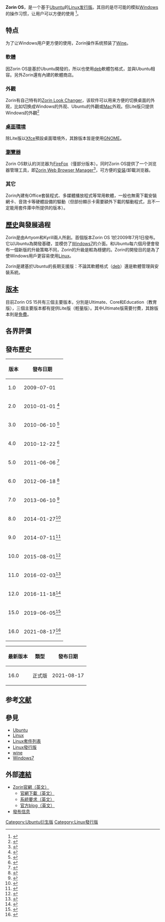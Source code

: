 {{Primarysources|time=2021-09-11T23:39:40+00:00}}
{{noteTA
|G1=IT
}}
{{Infobox_OS
| name = Zorin OS
| logo = Zorin Logomark.svg
| logo size = 150px
| screenshot = Zorin OS 15.png
| caption = Zorin OS 15截屏
| family = [[Ubuntu|Ubuntu]]、[[Linux|Linux]]、[[Debian|Debian]]
| source_model = [[自由軟體|自由軟體]]<br />[[開放源始碼|開放源始碼]]
| latest_release_version = 16.1
| latest_release_date = {{release date and age|2022|03|10}}
| latest_preview_version = 16 Beta
| latest_preview_date = {{release date and age|2021|04|15}}
| language = [[多語言|多語言]]
| kernel_type = [[單核心|單核心]]
| working_state = 支援中
| website = {{URL|https://zorinos.com/}}
|marketing target = [[個人電腦|個人電腦]]<br />[[平板電腦|平板電腦]]
| supported_platforms = [[x86|x86]], [[x86-64|x86-64]]
| license = [[GNU_GPL|GNU GPL]]
|ui = [[GNOME|GNOME]]、[[Xfce|Xfce]]（Lite版）
}}

'''Zorin OS'''，是一个基于[[Ubuntu|Ubuntu]]的[[Linux发行版|Linux发行版]]。其目的是尽可能的模拟[[Windows|Windows]]的操作习惯，让用户可以方便的使用 <ref>{{cite web|title=Zorin OS主頁說明（英文）|url=http://zorin-os.com/|access-date=2013-08-15|archive-date=2021-04-02|archive-url=https://web.archive.org/web/20210402014945/https://zorinos.com/|dead-url=no}}</ref>。

== 特点 ==
为了让Windows用户更方便的使用，Zorin操作系统预装了[[Wine|Wine]]。
===軟體===
因Zorin OS是基於Ubuntu開發的，所以也使用[[deb|deb]]軟體包格式，並與Ubuntu相容。另外Zorin還有內建的軟體商店。

===外觀===
Zorin有自己特有的[[Zorin_Look_Changer|Zorin Look Changer]]，该软件可以用来方便的切换桌面的外观，比如切换成Windows的外观、Ubuntu的外觀或[[Mac_OS|Mac]]外观。但Lite版只提供Windows的外觀<ref>{{cite web|title=Zorin Look Changer|url=http://zorin-os.com/tour.html|access-date=2013-08-15|archive-date=2015-08-26|archive-url=https://web.archive.org/web/20150826040845/http://zorin-os.com/tour.html|dead-url=no}}</ref>

===[[桌面環境|桌面環境]]===
除Lite版以[[Xfce|Xfce]]預設桌面環境外，其餘版本皆是使用[[GNOME|GNOME]]。

===[[瀏覽器|瀏覽器]]===
Zorin OS默认的浏览器为[[FireFox|FireFox]]（僅部分版本）。同时Zorin OS提供了一个浏览器管理工具，即[[Zorin_Web_Browser_Manager|Zorin Web Browser Manager]]<ref>{{cite web|title=Zorin Web Browser Manager|url=http://zorin-os.com/tour.html|access-date=2013-08-15|archive-date=2015-08-26|archive-url=https://web.archive.org/web/20150826040845/http://zorin-os.com/tour.html|dead-url=no}}</ref>，可方便的[[安裝軟體|安装]]/卸載浏览器。

===其它===
Zorin內建有Office套裝程式、多媒體播放程式等常用軟體，一般也無需下載安裝網卡、音效卡等硬體設備的驅動（但部份顯示卡需要額外下載的驅動程式，且不一定能用套件庫中所提供的版本）。
==[[歷史|歷史]]與發展過程==
Zorin是由Artyom和Kyrill兩人所創。首個版本Zorin OS 1於2009年7月1日發布。它以Ubuntu為開發基礎，並模仿了[[Windows7|Windows7]]的介面。和Ubuntu每六個月便會發布一個新版的升級策略不同，Zorin的升級是較為穩健的。Zorin的開發目的是為了使Windows用戶更容易使用[[Linux|Linux]]。

Zorin是建基於Ubuntu的長期支援版：不論其軟體格式（[[deb|deb]]）還是軟體管理與安裝系統。

==[[版本控制|版本]]==
目前Zorin OS 15共有三個主要版本，分別是Ultimate、Core和Education（教育版），三個主要版本都有提供Lite版（輕量版）。其中Ultimate版需要付費，其餘版本則是[[免費軟體|免費]]。
==各界評價==

==發布歷史==
{| class="wikitable"  style="float:center; width:39%;"
|-
! 版本 !! 發布日期
|-
| 1.0   || 2009-07-01
|-
| 2.0    || 2010-01-01 <ref>{{cite web|title=Zorin 2.0發布信息（英文）|url=http://distrowatch.com/?newsid=05850|access-date=2013-08-15|archive-date=2021-08-16|archive-url=https://web.archive.org/web/20210816164024/https://distrowatch.com/?newsid=05850|dead-url=no}}</ref>
|-
| 3.0    || 2010-06-10 <ref>{{cite web|title=Zorin 3.0發布信息（英文）|url=http://distrowatch.com/?newsid=06131|access-date=2013-08-15|archive-date=2021-05-02|archive-url=https://web.archive.org/web/20210502084226/https://distrowatch.com/?newsid=06131|dead-url=no}}</ref>
|-
| 4.0    || 2010-12-22 <ref>{{cite web|title=Zorin 4.0發布信息（英文）|url=http://distrowatch.com/?newsid=06418|access-date=2013-08-15|archive-date=2021-08-16|archive-url=https://web.archive.org/web/20210816163815/https://distrowatch.com/?newsid=06418|dead-url=no}}</ref>
|-
| 5.0    || 2011-06-06 <ref>{{cite web|title=Zorin 5.0發布信息（英文）|url=http://distrowatch.com/?newsid=06718|access-date=2013-08-15|archive-date=2021-08-16|archive-url=https://web.archive.org/web/20210816163431/https://distrowatch.com/?newsid=06718|dead-url=no}}</ref>
|-
| 6.0    || 2012-06-18 <ref>{{cite web|title=Zorin 6.0發布信息（英文）|url=http://distrowatch.com/?newsid=07301|access-date=2013-08-15|archive-date=2021-08-16|archive-url=https://web.archive.org/web/20210816164114/https://distrowatch.com/?newsid=07301|dead-url=no}}</ref>
|-
| 7.0    || 2013-06-10 <ref>{{cite web|title=Zorin 7.0發布信息（英文）|url=http://distrowatch.com/?newsid=07905|access-date=2013-08-15|archive-date=2021-08-16|archive-url=https://web.archive.org/web/20210816163526/https://distrowatch.com/?newsid=07905|dead-url=no}}</ref>
|-
| 8.0    || 2014-01-27<ref>{{cite web|title=Zorin 8.0發布信息（英文）|url=https://distrowatch.com/index-mobile.php?newsid=08273}}</ref>
|-
| 9.0    || 2014-07-11<ref>{{cite web|title=Zorin 9.0發布信息（英文）|url=https://distrowatch.com/index-mobile.php?newsid=08529}}</ref>
|-
| 10.0   || 2015-08-01<ref>{{cite web|title=Zorin 10.0發布信息（英文）|url=https://distrowatch.com/index-mobile.php?newsid=09036|access-date=2021-03-31|archive-date=2018-08-02|archive-url=https://web.archive.org/web/20180802125823/https://distrowatch.com/index-mobile.php?newsid=09036|dead-url=no}}</ref>
|-
| 11.0   || 2016-02-03<ref>{{cite web|title=Zorin 11.0發布信息（英文）|url=https://distrowatch.com/index-mobile.php?newsid=09281|access-date=2021-03-31|archive-date=2019-06-06|archive-url=https://web.archive.org/web/20190606225321/https://distrowatch.com/index-mobile.php?newsid=09281|dead-url=no}}</ref>
|-
| 12.0   || 2016-11-18<ref>{{cite web|title=Zorin 12.0發布信息（英文）|url=https://distrowatch.com/index-mobile.php?newsid=09642}}</ref>
|-
| 15.0   || 2019-06-05<ref>{{cite web|title=Zorin 15.0發布信息（英文）|url=https://distrowatch.com/index-mobile.php?newsid=10575|access-date=2021-03-31|archive-date=2019-06-09|archive-url=https://web.archive.org/web/20190609211746/https://distrowatch.com/index-mobile.php?newsid=10575|dead-url=no}}</ref>
|-
| 16.0   || 2021-08-17<ref>{{cite web|title=Zorin 16.0發布信息（英文）|url=https://distrowatch.com/index-mobile.php?newsid=11323|access-date=2021-09-05|archive-date=2021-09-05|archive-url=https://web.archive.org/web/20210905101624/https://distrowatch.com/index-mobile.php?newsid=11323|dead-url=no}}</ref>
|}

{| class="wikitable"  style="float:center; width:39%;"
|-
! 最新版本 !! 類型 !! 發布日期
|-
| 16.0 || 正式版 || 2021-08-17
|}

== 参考[[文献|文献]] ==
{{reflist|30em}}

==參見==
*[[Ubuntu|Ubuntu]]
*[[Linux|Linux]]
*[[Linux套件列表|Linux套件列表]]
*[[Linux發行版|Linux發行版]]
*[[wine|wine]]
*[[Windows7|Windows7]]
{{Ubuntu}}
{{Linux发行版}}

[[Category:Ubuntu衍生版|Category:Ubuntu衍生版]]
[[Category:Linux發行版|Category:Linux發行版]]
==外部[[超連結|連結]]==
*[https://zorinos.com/ Zorin官網（英文）] {{Wayback|url=https://zorinos.com/ |date=20120128142655 }}
**[https://zorinos.com/download/ 官網下載（英文）] {{Wayback|url=https://zorinos.com/download/ |date=20200331214511 }}
**[https://zorinos.com/help/system-requirements/#lite/ 系統要求（英文）] {{Wayback|url=https://zorinos.com/help/system-requirements/#lite/ |date=20210421014631 }}
**[https://blog.zorin.com/ 官方blog（英文）] {{Wayback|url=https://blog.zorin.com/ |date=20210530051524 }}
*[https://distrowatch.com/index-mobile.php?distribution=zorin/ 發布信息]